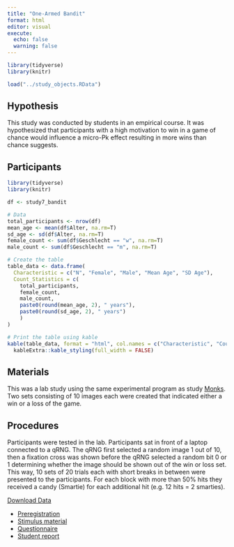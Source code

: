```yaml
---
title: "One-Armed Bandit"
format: html
editor: visual
execute: 
  echo: false
  warning: false
---
```


```r
library(tidyverse)
library(knitr)

load("../study_objects.RData")
```

## Hypothesis

This study was conducted by students in an empirical course. It was hypothesized that participants with a high motivation to win in a game of chance would influence a micro-Pk effect resulting in more wins than chance suggests.

## Participants

```r
library(tidyverse)
library(knitr)

df <- study7_bandit

# Data
total_participants <- nrow(df)
mean_age <- mean(df$Alter, na.rm=T)
sd_age <- sd(df$Alter, na.rm=T)
female_count <- sum(df$Geschlecht == "w", na.rm=T)
male_count <- sum(df$Geschlecht == "m", na.rm=T)

# Create the table
table_data <- data.frame(
  Characteristic = c("N", "Female", "Male", "Mean Age", "SD Age"),
  Count_Statistics = c(
    total_participants,
    female_count,
    male_count,
    paste0(round(mean_age, 2), " years"),
    paste0(round(sd_age, 2), " years")
    )
)

# Print the table using kable
kable(table_data, format = "html", col.names = c("Characteristic", "Count/Statistic")) %>%
  kableExtra::kable_styling(full_width = FALSE)

```

## Materials

This was a lab study using the same experimental program as study [Monks](monks.html). Two sets consisting of 10 images each were created that indicated either a win or a loss of the game.

## Procedures

Participants were tested in the lab. Participants sat in front of a laptop connected to a qRNG. The qRNG first selected a random image 1 out of 10, then a fixation cross was shown before the qRNG selected a random bit 0 or 1 determining whether the image should be shown out of the win or loss set. This way, 10 sets of 20 trials each with short breaks in between were presented to the participants. For each block with more than 50% hits they received a candy (Smartie) for each additional hit (e.g. 12 hits = 2 smarties).

::: {.callout-tip title="Data" collapse="true"}
[Download Data](../data/bandit.csv)
:::

::: {.callout-note title="Resources" collapse="true"}
-   [Preregistration](https://osf.io/523y7)
-   [Stimulus material](https://osf.io/tqbfw)
-   [Questionnaire](https://osf.io/phnqf)
-   [Student report](https://osf.io/6s7fr)
:::
